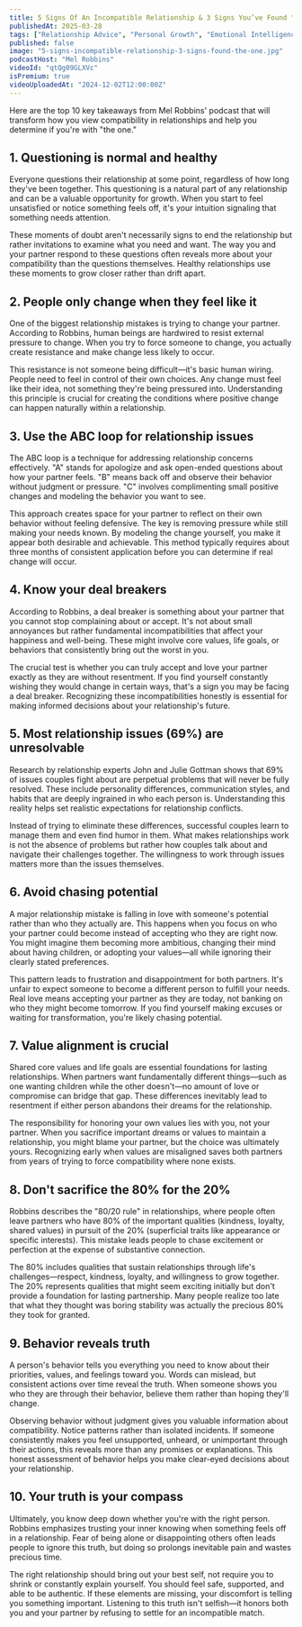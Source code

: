 ```yaml
---
title: 5 Signs Of An Incompatible Relationship & 3 Signs You’ve Found "The One"
publishedAt: 2025-03-28
tags: ["Relationship Advice", "Personal Growth", "Emotional Intelligence"]
published: false
image: "5-signs-incompatible-relationship-3-signs-found-the-one.jpg"
podcastHost: "Mel Robbins"
videoId: "qtQg09GLXVc"
isPremium: true
videoUploadedAt: "2024-12-02T12:00:00Z"
---
```



<PodcastSummaryPageLayout frontmatter={frontmatter}>

Here are the top 10 key takeaways from Mel Robbins' podcast that will transform how you view compatibility in relationships and help you determine if you're with "the one."

## 1. Questioning is normal and healthy

Everyone questions their relationship at some point, regardless of how long they've been together. This questioning is a natural part of any relationship and can be a valuable opportunity for growth. When you start to feel unsatisfied or notice something feels off, it's your intuition signaling that something needs attention.

These moments of doubt aren't necessarily signs to end the relationship but rather invitations to examine what you need and want. The way you and your partner respond to these questions often reveals more about your compatibility than the questions themselves. Healthy relationships use these moments to grow closer rather than drift apart.

## 2. People only change when they feel like it

One of the biggest relationship mistakes is trying to change your partner. According to Robbins, human beings are hardwired to resist external pressure to change. When you try to force someone to change, you actually create resistance and make change less likely to occur.

This resistance is not someone being difficult—it's basic human wiring. People need to feel in control of their own choices. Any change must feel like their idea, not something they're being pressured into. Understanding this principle is crucial for creating the conditions where positive change can happen naturally within a relationship.

## 3. Use the ABC loop for relationship issues

The ABC loop is a technique for addressing relationship concerns effectively. "A" stands for apologize and ask open-ended questions about how your partner feels. "B" means back off and observe their behavior without judgment or pressure. "C" involves complimenting small positive changes and modeling the behavior you want to see.

This approach creates space for your partner to reflect on their own behavior without feeling defensive. The key is removing pressure while still making your needs known. By modeling the change yourself, you make it appear both desirable and achievable. This method typically requires about three months of consistent application before you can determine if real change will occur.

## 4. Know your deal breakers

According to Robbins, a deal breaker is something about your partner that you cannot stop complaining about or accept. It's not about small annoyances but rather fundamental incompatibilities that affect your happiness and well-being. These might involve core values, life goals, or behaviors that consistently bring out the worst in you.

The crucial test is whether you can truly accept and love your partner exactly as they are without resentment. If you find yourself constantly wishing they would change in certain ways, that's a sign you may be facing a deal breaker. Recognizing these incompatibilities honestly is essential for making informed decisions about your relationship's future.

## 5. Most relationship issues (69%) are unresolvable

Research by relationship experts John and Julie Gottman shows that 69% of issues couples fight about are perpetual problems that will never be fully resolved. These include personality differences, communication styles, and habits that are deeply ingrained in who each person is. Understanding this reality helps set realistic expectations for relationship conflicts.

Instead of trying to eliminate these differences, successful couples learn to manage them and even find humor in them. What makes relationships work is not the absence of problems but rather how couples talk about and navigate their challenges together. The willingness to work through issues matters more than the issues themselves.

## 6. Avoid chasing potential

A major relationship mistake is falling in love with someone's potential rather than who they actually are. This happens when you focus on who your partner could become instead of accepting who they are right now. You might imagine them becoming more ambitious, changing their mind about having children, or adopting your values—all while ignoring their clearly stated preferences.

This pattern leads to frustration and disappointment for both partners. It's unfair to expect someone to become a different person to fulfill your needs. Real love means accepting your partner as they are today, not banking on who they might become tomorrow. If you find yourself making excuses or waiting for transformation, you're likely chasing potential.

## 7. Value alignment is crucial

Shared core values and life goals are essential foundations for lasting relationships. When partners want fundamentally different things—such as one wanting children while the other doesn't—no amount of love or compromise can bridge that gap. These differences inevitably lead to resentment if either person abandons their dreams for the relationship.

The responsibility for honoring your own values lies with you, not your partner. When you sacrifice important dreams or values to maintain a relationship, you might blame your partner, but the choice was ultimately yours. Recognizing early when values are misaligned saves both partners from years of trying to force compatibility where none exists.

## 8. Don't sacrifice the 80% for the 20%

Robbins describes the "80/20 rule" in relationships, where people often leave partners who have 80% of the important qualities (kindness, loyalty, shared values) in pursuit of the 20% (superficial traits like appearance or specific interests). This mistake leads people to chase excitement or perfection at the expense of substantive connection.

The 80% includes qualities that sustain relationships through life's challenges—respect, kindness, loyalty, and willingness to grow together. The 20% represents qualities that might seem exciting initially but don't provide a foundation for lasting partnership. Many people realize too late that what they thought was boring stability was actually the precious 80% they took for granted.

## 9. Behavior reveals truth

A person's behavior tells you everything you need to know about their priorities, values, and feelings toward you. Words can mislead, but consistent actions over time reveal the truth. When someone shows you who they are through their behavior, believe them rather than hoping they'll change.

Observing behavior without judgment gives you valuable information about compatibility. Notice patterns rather than isolated incidents. If someone consistently makes you feel unsupported, unheard, or unimportant through their actions, this reveals more than any promises or explanations. This honest assessment of behavior helps you make clear-eyed decisions about your relationship.

## 10. Your truth is your compass

Ultimately, you know deep down whether you're with the right person. Robbins emphasizes trusting your inner knowing when something feels off in a relationship. Fear of being alone or disappointing others often leads people to ignore this truth, but doing so prolongs inevitable pain and wastes precious time.

The right relationship should bring out your best self, not require you to shrink or constantly explain yourself. You should feel safe, supported, and able to be authentic. If these elements are missing, your discomfort is telling you something important. Listening to this truth isn't selfish—it honors both you and your partner by refusing to settle for an incompatible match.

</PodcastSummaryPageLayout>
